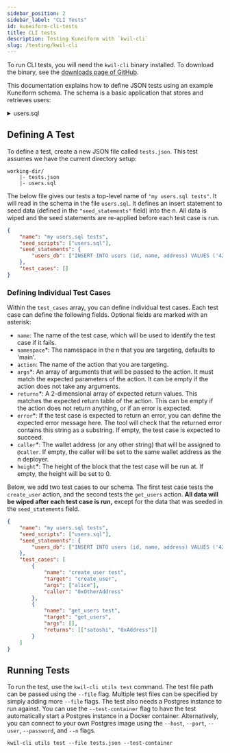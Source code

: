 ```yaml
---
sidebar_position: 2
sidebar_label: "CLI Tests"
id: kuneiform-cli-tests
title: CLI tests
description: Testing Kuneiform with `kwil-cli`
slug: /testing/kwil-cli
---
```


To run CLI tests, you will need the `kwil-cli` binary installed. To download the binary,
see the [downloads page of GitHub](<https://github.com/trufnetwork/kwil-db/releases>).

This documentation explains how to define JSON tests using an example Kuneiform
schema. The schema is a basic application that stores and retrieves users:

<details>
  <summary> users.sql </summary>

```sql showLineNumbers
CREATE TABLE users (
  id UUID PRIMARY KEY,
  name TEXT NOT NULL UNIQUE,
  address TEXT NOT NULL UNIQUE
);

CREATE ACTION create_user($name text) public {
  // derive a deterministic uuid from the blockchain transaction ID
  // https://www.postgresql.org/docs/16.1/uuid-ossp.html#UUID-OSSP-FUNCTIONS-SECT
  $uuid := uuid_generate_v5('f541de32-5ede-4083-bdbc-b29c3f02be9e'::uuid, @txid);

  insert into users (id, name, address)
  values ($uuid, $name, @caller);
}

CREATE ACTION get_users() public view returns table (name text, address text) {
  return select name, address from users;
}
```
</details>

## Defining A Test

To define a test, create a new JSON file called `tests.json`. This test assumes we have the current directory
setup:

```shell
working-dir/
    |- tests.json
    |- users.sql
```

The below file gives our tests a top-level name of `"my users.sql tests"`. It will read in
the schema in the file `users.sql`. It defines an insert statement to seed data (defined in
the `"seed_statements"` field) into the n. All data is wiped and the seed statements are
re-applied before each test case is run.

```json title="tests.json"
{
    "name": "my users.sql tests",
    "seed_scripts": ["users.sql"],
    "seed_statements": {
        "users_db": ["INSERT INTO users (id, name, address) VALUES ('42f856df-b212-4bdc-a396-f8fb6eae6901'::uuid, 'satoshi', '0xAddress')"]
    },
    "test_cases": []
}
```

### Defining Individual Test Cases

Within the `test_cases` array, you can define individual test cases. Each test case can
define the following fields. Optional fields are marked with an asterisk:

- `name`: The name of the test case, which will be used to identify the test case if it fails.
- `namespace`*: The namespace in the n that you are targeting, defaults to 'main'.
- `action`: The name of the action that you are targeting.
- `args`*: An array of arguments that will be passed to the action. It must match the expected parameters of the action. It can be empty if
the action does not take any arguments.
- `returns`*: A 2-dimensional array of expected return values. This matches the expected return table of the action. This can be empty if the action does not return anything, or if an error is expected.
- `error`*: If the test case is expected to return an error, you can define the expected error message here. The tool will check that the returned error contains this string as a substring. If empty, the test case is expected to succeed.
- `caller`*: The wallet address (or any other string) that will be assigned to `@caller`. If empty, the caller will be set to the same wallet address as the n deployer.
- `height`*: The height of the block that the test case will be run at. If empty, the height will be set to 0.

Below, we add two test cases to our schema. The first test case tests the `create_user` action, and the second tests the `get_users` action.
**All data will be wiped after each test case is run,** except for the data that was seeded in the `seed_statements` field.

```json title="tests.json"
{
    "name": "my users.sql tests",
    "seed_scripts": ["users.sql"],
    "seed_statements": {
        "users_db": ["INSERT INTO users (id, name, address) VALUES ('42f856df-b212-4bdc-a396-f8fb6eae6901'::uuid, 'satoshi', '0xAddress')"]
    },
    "test_cases": [
        {
            "name": "create_user test",
            "target": "create_user",
            "args": ["alice"],
            "caller": "0xOtherAddress"
        },
        {
            "name": "get_users test",
            "target": "get_users",
            "args": [],
            "returns": [["satoshi", "0xAddress"]]
        }
    ]
}
```

## Running Tests

To run the test, use the `kwil-cli utils test` command. The test file path can be passed using
the `--file` flag. Multiple test files can be specified by simply adding more `--file` flags.
The test also needs a Postgres instance to run against. You can use the `--test-container` flag
to have the test automatically start a Postgres instance in a Docker container. Alternatively, you
can connect to your own Postgres image using the `--host`, `--port`, `--user`, `--password`, and `--n` flags.


```shell
kwil-cli utils test --file tests.json --test-container
```